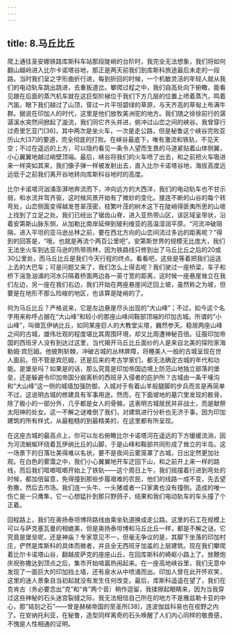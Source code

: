 ```yaml
---
---
---
```

title: 8.马丘比丘
---




爬上通往圣安娜铁路库斯科车站那段陡峭的台阶时，我完全无法想象，我们将如何翻山越岭进入比尔卡诺塔谷地，那正是两天前我们到库斯科旅途最后未走的一段路。当时我们呈之字形曲折行进，每到折回的时候，一个机敏灵活的年轻人就从我们的电动轨车跳出跳进，去重扳道岔。攀爬过程之中，我们自高处向下俯瞰，能看见跟在后面的蒸汽机车就在这巨型阶梯位于我们下方几层的位置上喷着蒸汽，鸣着汽笛。眼下我们越过了山顶，穿过一片平坦碧绿的草原，与天齐高的草甸上布满牛群。据说在印加人的时代，这里是他们放牧美洲驼的地方。我们随之徐徐前行的潺潺溪水突然间掀起了漩流，我们同它齐头并进，俯冲过山峦之间的峡谷。我曾穿行过奇里乞亚门[36]，其中两次是坐火车，一次是走公路，但是秘鲁这个峡谷完败亚历山大[37]的要道，完全彻底的打败。在峡谷最底下，唯有激流和铁轨，不见天空；不过在遥远的上方，可以隐约看见一条令人望而生畏的马道紧贴着山体侧翼，小心翼翼地越过峭壁顶端。最后，峡谷将我们的火车喷了出去，和之前把火车吸进来一样突如其来，我们像子弹一样被发射出去，直入比尔卡诺塔谷地，海拔高度远远低于之前我们离开谷地转向库斯科谷地时的高度。

比尔卡诺塔河汹涌澎湃地奔流而下，冲向远方的大西洋，我们的电动轨车也不甘示弱，和水流并驾齐驱，这时候风景开始有了微妙的变化。接连不断的山谷的每个转弯处，山峦侧面变得越发苍翠茂密，枝繁叶茂的树木这下在陡峭得匪夷所思的山坡上找到了立足之处。我们已经出了锯齿山脊，进入亚热带山区，该区域呈带状，沿着安第斯山脉东侧，从加勒比南岸延伸到玻利维亚的高温湿润平原。“河流冲破阻隔，进入平坦的亚马逊丛林之前，要在西北方向的山峦间流过多远的距离呢？”得到的回答是，“哦，也就是再流个两百公里吧”。安第斯世界的规模无比庞大，我们无法坐火车到达亚马逊的热带雨林，因为铁路线只修到出了马丘比丘之后的20或30公里处，而马丘比丘是我们今天行程的终点。看看吧，这些是等着把我们运送上去的大巴车；可是问题又来了，我们怎么上得去呢？我们驶过一座桥梁，车子和桥下湍急汹涌的河水只隔着桥面两边各一英寸宽的距离，这时候一座悬崖耸立在我们左边，另一座在我们右边，我们开始在两座悬崖间迂回上坡，虽然称之为坡，但要是在地形不那么险峻的地区，也该算是陡峭的了。

何为马丘比丘？严格说来，它是左边悬崖尽头出现的“大山峰”；不过，如今这个名字用来称呼占据在“大山峰”和较小的那座山峰间鞍部顶端的印加古城。所谓的“小山峰”，叫做瓦伊纳比丘，如同某座巨人的大教堂尖塔，巍然参天。稳居两座山峰之间的古城，雄伟壮观的程度堪比其周围环境，却又比周遭神秘百倍。征服印加帝国的西班牙人没有到达过这里，当代揭开马丘比丘面纱的人是来自北美的探险家海勒姆·宾厄姆。他披荆斩棘，冲破古城的丛林屏障，将睡美人一般的古城呈现在世人面前。但不管是宾厄姆，还是后来的考古学家们，都无法确定古城的年代和功能。是堡垒吗？如果是的话，那么究竟是印加帝国边境上防范山地独立部落的堡垒，还是躲避令印加帝国分崩离析的西班牙入侵者的庇护所？古城由一条干壕沟和“大山峰”这一侧的城墙加强防御，入城对于有着山羊般腿脚的步兵而言是再简单不过，这说明古城的修建具有军事用途。然而，在下面坡地的墓穴里发现的骸骨，除了极小的一部分外，几乎都是女人的骨骼，这表明古城居民并非战士，而是献祭太阳神的处女。这一不解之谜难倒了我们，对建筑进行分析也无济于事，因为印加建筑的所有样式，从最粗糙的到最精美的，在这里都有所呈现。

在这座古城的最高点上，你可以左右俯瞰比尔卡诺塔河在遥远的下方缓缓流淌，因为河流蜿蜒环绕着瓦伊纳比丘的山脚，于是山峰和鞍部共同形成了耸立的半岛。这一场景下的日落壮美得难以名状，要不是夜间云雾笼罩了古城，日出定然更加壮观。在白色的雾霭之中，我们小心翼翼地开车迂回下山，和之前开上来一样的路线，而后我们哐啷哐啷开始上了铁轨——这个周日上午，我们摇摆着行进到弯处的时候，都加倍留意，免得撞到那些步履艰难的农民，他们的线路一成不变，先去望弥撒，然后去市场。我们连一头牛、一头猪或者一只家禽也没有撞倒。造成的唯一伤亡是一只鹰隼，它一心想猛扑到那只野鸽子，结果和我们电动轨车的车头撞了个正着。

回程路上，我们在奥扬泰坦博将路线由乘坐轨道换成走公路。这里的石工在规模上可以与萨克塞瓦曼的相媲美，但是奥扬泰坦博和马丘比丘一样，都是不解之谜。它究竟是堡垒呢，还是神庙？专家意见不一，但毫无争议的是，其脚下坐落的印加村庄，俨然是库斯科的具体而微者，并且全无西班牙加盖的上层建筑。现在我们攀爬着比尔卡诺塔山谷，翻越皮萨克的座座山丘，在回库斯科的崎岖小路上了。放鞭炮庆祝弥撒达到顶点之后，集市开始喧嚣热闹起来。在一座高地峡谷里，我们无意中发现了一面巨大的印加挡土墙，还有泉水从中喷涌而出。印加人曾在此开怀欢笑，这里的迷人景象自当初起就没有发生任何改变。最后，库斯科遥遥在望了，我们在克肯古（务必要念出“克”和“肯”两个音）稍作逗留，我揉擦起眼睛来，因为当我穿过这些神秘的石头迷宫裂缝之际，我无法相信自己所在的地方不是雅兹勒卡亚的中心，那“铭刻之石”——曾是赫梯帝国的至圣所[38]，连波伽兹科易也在视野之内了。在安纳托利亚，在秘鲁，造型同样离奇的石头唤醒了人们内心同样的敬畏感，不愧是人性相通的证明。